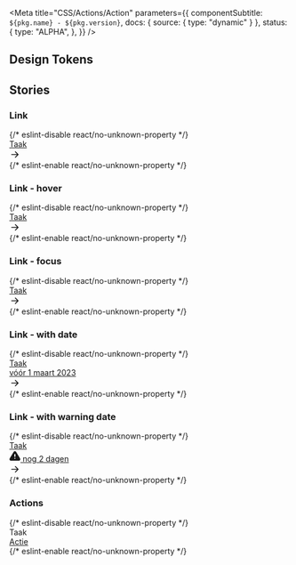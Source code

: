 

<Meta
  title="CSS/Actions/Action"
  parameters={{
    componentSubtitle: `${pkg.name} - ${pkg.version}`,
    docs: { source: { type: "dynamic" } },
    status: {
      type: "ALPHA",
    },
  }}
/>

<Description markdown={readme} />

## Design Tokens

<DesignTokenDocBlock categoryName="Action" viewType="table" />

## Stories

### Link

<Canvas>
  {/* eslint-disable react/no-unknown-property */}
  <Story name="Link">
    <a href="#example" class="denhaag-action denhaag-action--link">
      <div class="denhaag-action__title">Taak</div>
      <div class="denhaag-action__details">
        <div class="denhaag-action__actions">
          <svg
            class="denhaag-action__link-icon"
            xmlns="http://www.w3.org/2000/svg"
            width="20"
            height="21"
            viewBox="0 0 20 21"
            fill="none"
          >
            <path
              d="M10.2438 4.9107C10.5692 4.58527 11.0968 4.58527 11.4223 4.9107L16.4223 9.9107C16.5785 10.067 16.6663 10.2789 16.6663 10.5C16.6663 10.721 16.5785 10.9329 16.4223 11.0892L11.4223 16.0892C11.0968 16.4147 10.5692 16.4147 10.2438 16.0892C9.91831 15.7638 9.91832 15.2361 10.2438 14.9107L13.8212 11.3333L4.16634 11.3333C3.7061 11.3333 3.33301 10.9602 3.33301 10.5C3.33301 10.0397 3.7061 9.66663 4.16634 9.66663L13.8212 9.66663L10.2438 6.08921C9.91831 5.76378 9.91831 5.23614 10.2438 4.9107Z"
              fill="currentColor"
            />
          </svg>
        </div>
      </div>
    </a>
  </Story>
  {/* eslint-enable react/no-unknown-property */}
</Canvas>

### Link - hover

<Canvas>
  {/* eslint-disable react/no-unknown-property */}
  <Story name="Link - hover">
    <a href="#example" class="denhaag-action denhaag-action--link denhaag-action--hover">
      <div class="denhaag-action__title">Taak</div>
      <div class="denhaag-action__details">
        <div class="denhaag-action__actions">
          <svg
            class="denhaag-action__link-icon"
            xmlns="http://www.w3.org/2000/svg"
            width="20"
            height="21"
            viewBox="0 0 20 21"
            fill="none"
          >
            <path
              d="M10.2438 4.9107C10.5692 4.58527 11.0968 4.58527 11.4223 4.9107L16.4223 9.9107C16.5785 10.067 16.6663 10.2789 16.6663 10.5C16.6663 10.721 16.5785 10.9329 16.4223 11.0892L11.4223 16.0892C11.0968 16.4147 10.5692 16.4147 10.2438 16.0892C9.91831 15.7638 9.91832 15.2361 10.2438 14.9107L13.8212 11.3333L4.16634 11.3333C3.7061 11.3333 3.33301 10.9602 3.33301 10.5C3.33301 10.0397 3.7061 9.66663 4.16634 9.66663L13.8212 9.66663L10.2438 6.08921C9.91831 5.76378 9.91831 5.23614 10.2438 4.9107Z"
              fill="currentColor"
            />
          </svg>
        </div>
      </div>
    </a>
  </Story>
  {/* eslint-enable react/no-unknown-property */}
</Canvas>

### Link - focus

<Canvas>
  {/* eslint-disable react/no-unknown-property */}
  <Story name="Link - focus">
    <a href="#example" class="denhaag-action denhaag-action--link denhaag-action--focus">
      <div class="denhaag-action__title">Taak</div>
      <div class="denhaag-action__details">
        <div class="denhaag-action__actions">
          <svg
            class="denhaag-action__link-icon"
            xmlns="http://www.w3.org/2000/svg"
            width="20"
            height="21"
            viewBox="0 0 20 21"
            fill="none"
          >
            <path
              d="M10.2438 4.9107C10.5692 4.58527 11.0968 4.58527 11.4223 4.9107L16.4223 9.9107C16.5785 10.067 16.6663 10.2789 16.6663 10.5C16.6663 10.721 16.5785 10.9329 16.4223 11.0892L11.4223 16.0892C11.0968 16.4147 10.5692 16.4147 10.2438 16.0892C9.91831 15.7638 9.91832 15.2361 10.2438 14.9107L13.8212 11.3333L4.16634 11.3333C3.7061 11.3333 3.33301 10.9602 3.33301 10.5C3.33301 10.0397 3.7061 9.66663 4.16634 9.66663L13.8212 9.66663L10.2438 6.08921C9.91831 5.76378 9.91831 5.23614 10.2438 4.9107Z"
              fill="currentColor"
            />
          </svg>
        </div>
      </div>
    </a>
  </Story>
  {/* eslint-enable react/no-unknown-property */}
</Canvas>

### Link - with date

<Canvas>
  {/* eslint-disable react/no-unknown-property */}
  <Story name="Link - with date">
    <a href="#example" class="denhaag-action denhaag-action--link">
      <div class="denhaag-action__title">Taak</div>
      <div class="denhaag-action__details">
        <div class="denhaag-action__date">
          <span>vóór 1 maart 2023</span>
        </div>
        <div class="denhaag-action__actions">
          <svg
            class="denhaag-action__link-icon"
            xmlns="http://www.w3.org/2000/svg"
            width="20"
            height="21"
            viewBox="0 0 20 21"
            fill="none"
          >
            <path
              d="M10.2438 4.9107C10.5692 4.58527 11.0968 4.58527 11.4223 4.9107L16.4223 9.9107C16.5785 10.067 16.6663 10.2789 16.6663 10.5C16.6663 10.721 16.5785 10.9329 16.4223 11.0892L11.4223 16.0892C11.0968 16.4147 10.5692 16.4147 10.2438 16.0892C9.91831 15.7638 9.91832 15.2361 10.2438 14.9107L13.8212 11.3333L4.16634 11.3333C3.7061 11.3333 3.33301 10.9602 3.33301 10.5C3.33301 10.0397 3.7061 9.66663 4.16634 9.66663L13.8212 9.66663L10.2438 6.08921C9.91831 5.76378 9.91831 5.23614 10.2438 4.9107Z"
              fill="currentColor"
            />
          </svg>
        </div>
      </div>
    </a>
  </Story>
  {/* eslint-enable react/no-unknown-property */}
</Canvas>

### Link - with warning date

<Canvas>
  {/* eslint-disable react/no-unknown-property */}
  <Story name="Link - with warning date">
    <a href="#example" class="denhaag-action denhaag-action--link">
      <div class="denhaag-action__title">Taak</div>
      <div class="denhaag-action__details">
        <div class="denhaag-action__date denhaag-action__date--warning">
          <svg
            class="denhaag-action__warning-icon"
            xmlns="http://www.w3.org/2000/svg"
            width="20"
            height="21"
            viewBox="0 0 20 21"
            fill="none"
          >
            <g clip-path="url(#clip0_35868_30297)">
              <path
                d="M8.57465 3.71672L1.51632 15.5C1.37079 15.7521 1.29379 16.0378 1.29298 16.3288C1.29216 16.6198 1.36756 16.906 1.51167 17.1588C1.65579 17.4116 1.86359 17.6223 2.11441 17.7699C2.36523 17.9175 2.65032 17.9969 2.94132 18H17.058C17.349 17.9969 17.6341 17.9175 17.8849 17.7699C18.1357 17.6223 18.3435 17.4116 18.4876 17.1588C18.6317 16.906 18.7071 16.6198 18.7063 16.3288C18.7055 16.0378 18.6285 15.7521 18.483 15.5L11.4247 3.71672C11.2761 3.4718 11.0669 3.26931 10.8173 3.12879C10.5677 2.98826 10.2861 2.91443 9.99965 2.91443C9.71321 2.91443 9.43159 2.98826 9.18199 3.12879C8.93238 3.26931 8.72321 3.4718 8.57465 3.71672Z"
                fill="currentColor"
                stroke="currentColor"
                stroke-width="2"
                stroke-linecap="round"
                stroke-linejoin="round"
              />
              <path
                d="M10 14.6666H10.0083"
                stroke="white"
                stroke-width="2"
                stroke-linecap="round"
                stroke-linejoin="round"
              />
              <path d="M10 8V11.3333" stroke="white" stroke-width="2" stroke-linecap="round" stroke-linejoin="round" />
            </g>
            <defs>
              <clipPath id="clip0_35868_30297">
                <rect width="20" height="20" fill="white" transform="translate(0 0.5)" />
              </clipPath>
            </defs>
          </svg>
          <span>nog 2 dagen</span>
        </div>
        <div class="denhaag-action__actions">
          <svg
            class="denhaag-action__link-icon"
            xmlns="http://www.w3.org/2000/svg"
            width="20"
            height="21"
            viewBox="0 0 20 21"
            fill="none"
          >
            <path
              d="M10.2438 4.9107C10.5692 4.58527 11.0968 4.58527 11.4223 4.9107L16.4223 9.9107C16.5785 10.067 16.6663 10.2789 16.6663 10.5C16.6663 10.721 16.5785 10.9329 16.4223 11.0892L11.4223 16.0892C11.0968 16.4147 10.5692 16.4147 10.2438 16.0892C9.91831 15.7638 9.91832 15.2361 10.2438 14.9107L13.8212 11.3333L4.16634 11.3333C3.7061 11.3333 3.33301 10.9602 3.33301 10.5C3.33301 10.0397 3.7061 9.66663 4.16634 9.66663L13.8212 9.66663L10.2438 6.08921C9.91831 5.76378 9.91831 5.23614 10.2438 4.9107Z"
              fill="currentColor"
            />
          </svg>
        </div>
      </div>
    </a>
  </Story>
  {/* eslint-enable react/no-unknown-property */}
</Canvas>

### Actions

<Canvas>
  {/* eslint-disable react/no-unknown-property */}
  <Story name="Actions">
    <div class="denhaag-action">
      <div class="denhaag-action__title">Taak</div>
      <div class="denhaag-action__details">
        <div class="denhaag-action__actions">
          <a href="#example" class="denhaag-button">
            Actie
          </a>
        </div>
      </div>
    </div>
  </Story>
  {/* eslint-enable react/no-unknown-property */}
</Canvas>
